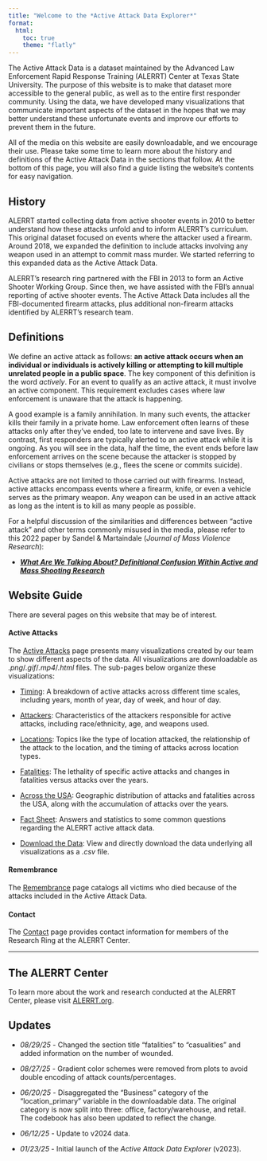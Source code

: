 ```yaml
---
title: "Welcome to the *Active Attack Data Explorer*"
format: 
  html: 
    toc: true
    theme: "flatly"
---
```


The Active Attack Data is a dataset maintained by the Advanced Law Enforcement Rapid Response Training (ALERRT) Center at Texas State University. The purpose of this website is to make that dataset more accessible to the general public, as well as to the entire first responder community. Using the data, we have developed many visualizations that communicate important aspects of the dataset in the hopes that we may better understand these unfortunate events and improve our efforts to prevent them in the future.

All of the media on this website are easily downloadable, and we encourage their use. Please take some time to learn more about the history and definitions of the Active Attack Data in the sections that follow. At the bottom of this page, you will also find a guide listing the website's contents for easy navigation.

## History

ALERRT started collecting data from active shooter events in 2010 to better understand how these attacks unfold and to inform ALERRT’s curriculum. This original dataset focused on events where the attacker used a firearm. Around 2018, we expanded the definition to include attacks involving any weapon used in an attempt to commit mass murder. We started referring to this expanded data as the Active Attack Data.

ALERRT’s research ring partnered with the FBI in 2013 to form an Active Shooter Working Group. Since then, we have assisted with the FBI’s annual reporting of active shooter events. The Active Attack Data includes all the FBI-documented firearm attacks, plus additional non-firearm attacks identified by ALERRT’s research team.

## Definitions

We define an active attack as follows: **an active attack occurs when an individual or individuals is actively killing or attempting to kill multiple unrelated people in a public space**. The key component of this definition is the word *actively*. For an event to qualify as an active attack, it must involve an active component. This requirement excludes cases where law enforcement is unaware that the attack is happening.

A good example is a family annihilation. In many such events, the attacker kills their family in a private home. Law enforcement often learns of these attacks only after they’ve ended, too late to intervene and save lives. By contrast, first responders are typically alerted to an active attack while it is ongoing. As you will see in the data, half the time, the event ends before law enforcement arrives on the scene because the attacker is stopped by civilians or stops themselves (e.g., flees the scene or commits suicide).

Active attacks are not limited to those carried out with firearms. Instead, active attacks encompass events where a firearm, knife, or even a vehicle serves as the primary weapon. Any weapon can be used in an active attack as long as the intent is to kill as many people as possible.

::: callout-tip
For a helpful discussion of the similarities and differences between "active attack" and other terms commonly misused in the media, please refer to this 2022 paper by Sandel & Martaindale (*Journal of Mass Violence Research*):

-   [***What Are We Talking About? Definitional Confusion Within Active and Mass Shooting Research***](https://doi.org/10.53076/JMVR47829)
:::

## Website Guide

There are several pages on this website that may be of interest.

#### **Active Attacks**

The [Active Attacks](./1_visuals.qmd) page presents many visualizations created by our team to show different aspects of the data. All visualizations are downloadable as *.png*/*.gif*/*.mp4*/*.html* files. The sub-pages below organize these visualizations:

-   [Timing](./1_visuals.qmd#timing): A breakdown of active attacks across different time scales, including years, month of year, day of week, and hour of day.

-   [Attackers](./1_visuals.qmd#attackers): Characteristics of the attackers responsible for active attacks, including race/ethnicity, age, and weapons used.

-   [Locations](./1_visuals.qmd#locations): Topics like the type of location attacked, the relationship of the attack to the location, and the timing of attacks across location types.

-   [Fatalities](./1_visuals.qmd#fatalities): The lethality of specific active attacks and changes in fatalities versus attacks over the years.

-   [Across the USA](./1_visuals.qmd#across-the-usa): Geographic distribution of attacks and fatalities across the USA, along with the accumulation of attacks over the years.

-   [Fact Sheet](./1_visuals.qmd#fact-sheet): Answers and statistics to some common questions regarding the ALERRT active attack data.

-   [Download the Data](./1_visuals.html#download-the-data): View and directly download the data underlying all visualizations as a *.csv* file.

#### **Remembrance**

The [Remembrance](./2_victims.qmd) page catalogs all victims who died because of the attacks included in the Active Attack Data.

#### **Contact**

The [Contact](./3_contact.qmd) page provides contact information for members of the Research Ring at the ALERRT Center.

------------------------------------------------------------------------

## The ALERRT Center

To learn more about the work and research conducted at the ALERRT Center, please visit [ALERRT.org](https://www.alerrt.org).

## Updates

-   *08/29/25* - Changed the section title "fatalities" to "casualities" and added information on the number of wounded.

-   *08/27/25* - Gradient color schemes were removed from plots to avoid double encoding of attack counts/percentages.

-   *06/20/25* - Disaggregated the "Business" category of the "location_primary" variable in the downloadable data. The original category is now split into three: office, factory/warehouse, and retail. The codebook has also been updated to reflect the change.

-   *06/12/25* - Update to v2024 data.

-   *01/23/25* - Initial launch of the *Active Attack Data Explorer* (v2023).
